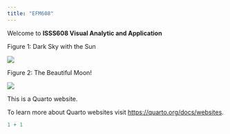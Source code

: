 ```yaml
---
title: "EFM608"
---
```


Welcome to **ISSS608 Visual Analytic and Application**

Figure 1: Dark Sky with the Sun

![](468153699_1108465547946063_7273347619647446485_n.jpg)

Figure 2: The Beautiful Moon!

![](462914656_1073012854824666_4812666313400240166_n.jpg)

This is a Quarto website.

To learn more about Quarto websites visit <https://quarto.org/docs/websites>.

```r
1 + 1
```
